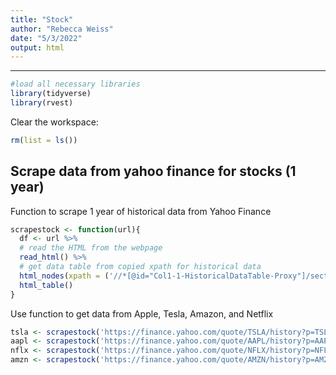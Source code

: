 ```yaml
---
title: "Stock"
author: "Rebecca Weiss"
date: "5/3/2022"
output: html
---
```

***

```r
#load all necessary libraries
library(tidyverse)
library(rvest)
```

Clear the workspace:
```r
rm(list = ls())
```


## Scrape data from yahoo finance for stocks (1 year)
Function to scrape 1 year of historical data from Yahoo Finance
```r
scrapestock <- function(url){
  df <- url %>% 
  # read the HTML from the webpage
  read_html() %>%
  # get data table from copied xpath for historical data
  html_nodes(xpath = ('//*[@id="Col1-1-HistoricalDataTable-Proxy"]/section')) %>% 
  html_table()
}
```

Use function to get data from Apple, Tesla, Amazon, and Netflix
```r
tsla <- scrapestock('https://finance.yahoo.com/quote/TSLA/history?p=TSLA')
aapl <- scrapestock('https://finance.yahoo.com/quote/AAPL/history?p=AAPL')
nflx <- scrapestock('https://finance.yahoo.com/quote/NFLX/history?p=NFLX')
amzn <- scrapestock('https://finance.yahoo.com/quote/AMZN/history?p=AMZN')

```




